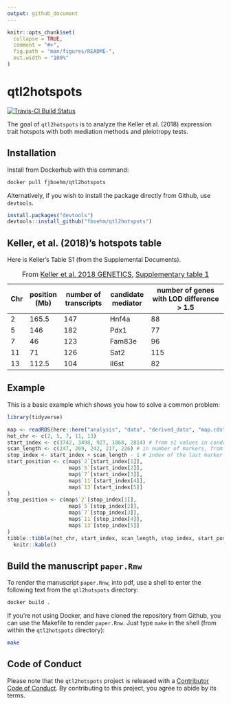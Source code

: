```yaml
---
output: github_document
---
```


<!-- README.md is generated from README.Rmd. Please edit that file -->

```r
knitr::opts_chunk$set(
  collapse = TRUE,
  comment = "#>",
  fig.path = "man/figures/README-",
  out.width = "100%"
)
```
# qtl2hotspots





<!-- badges: start -->
[![Travis-CI Build Status](https://travis-ci.org/fboehm/qtl2hotspots.svg?branch=master)](https://travis-ci.org/fboehm/qtl2hotspots)

<!-- badges: end -->

The goal of `qtl2hotspots` is to analyze the Keller et al. (2018) expression trait hotspots with both mediation methods and pleiotropy tests.

## Installation

Install from Dockerhub with this command:

```bash
docker pull fjboehm/qtl2hotspots
```

Alternatively, if you wish to install the package directly from Github, use `devtools`.

```r
install.packages("devtools")
devtools::install_github("fboehm/qtl2hotspots")
```

## Keller, et al. (2018)'s hotspots table

Here is Keller's Table S1 (from the Supplemental Documents).

| Chr | position (Mb) |  number of transcripts  | candidate mediator  | number of genes with LOD difference > 1.5  |     
| --- | -----------   |  ---------------------  |  ------------------ |  ----------------------------------------- |   
| 2    | 165.5        |   147                   |  Hnf4a              |  88                                        | 
| 5    | 146          |   182                   |  Pdx1               |  77                                        |
| 7    | 46           |   123                   |  Fam83e             |  96                                        |
| 11   | 71           |   126                   |  Sat2               |  115                                       |
| 13   | 112.5        |   104                   |  Il6st              |  82                                        |

Table: From [Keller et al. 2018 GENETICS](https://www.genetics.org/content/209/1/335), [Supplementary table 1](https://figshare.com/articles/Supplemental_Material_for_Attie_et_al_2018_in_review_/5977459)




## Example

This is a basic example which shows you how to solve a common problem:

```r
library(tidyverse)
```


```r
map <- readRDS(here::here("analysis", "data", "derived_data", "map.rds"))
hot_chr <- c(2, 5, 7, 11, 13)
start_index <- c(3742, 3498, 927, 1868, 2814) # from s1 values in condor submit files
scan_length <- c(247, 269, 242, 217, 226) # in number of markers, from condor submit files
stop_index <- start_index + scan_length - 1 # index of the last marker in the interval
start_position <- c(map$`2`[start_index[1]], 
                    map$`5`[start_index[2]], 
                    map$`7`[start_index[3]],
                    map$`11`[start_index[4]],
                    map$`13`[start_index[5]]
)
stop_position <- c(map$`2`[stop_index[1]], 
                    map$`5`[stop_index[2]], 
                    map$`7`[stop_index[3]],
                    map$`11`[stop_index[4]],
                    map$`13`[stop_index[5]]
)
tibble::tibble(hot_chr, start_index, scan_length, stop_index, start_position, stop_position) %>%
  knitr::kable()
```

## Build the manuscript `paper.Rnw`

To render the manuscript `paper.Rnw`, into pdf, use a shell to enter the following text from the `qtl2hotspots` directory:

```bash
docker build .
```

If you're not using Docker, and have cloned the repository from Github, you can use the Makefile to render `paper.Rnw`. Just type `make` in the shell (from within the `qtl2hotspots` directory):

```bash
make
```




## Code of Conduct

Please note that the `qtl2hotspots` project is released with a
[Contributor Code of Conduct](.github/CODE_OF_CONDUCT.md).
By contributing to this project, you agree to abide by its terms.

